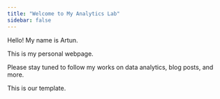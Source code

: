 ```yaml
---
title: "Welcome to My Analytics Lab"
sidebar: false 
---
```


Hello! My name is Artun.

This is my personal webpage.

Please stay tuned to follow my works on data analytics, blog posts, and more.

This is our template.
